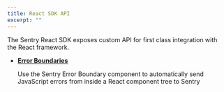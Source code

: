 ```yaml
---
title: React SDK API
excerpt: ""
---
```


The Sentry React SDK exposes custom API for first class integration with the React framework.

- **[Error Boundaries](./api/errorboundary/)**

  Use the Sentry Error Boundary component to automatically send JavaScript errors from inside a React component tree to Sentry
